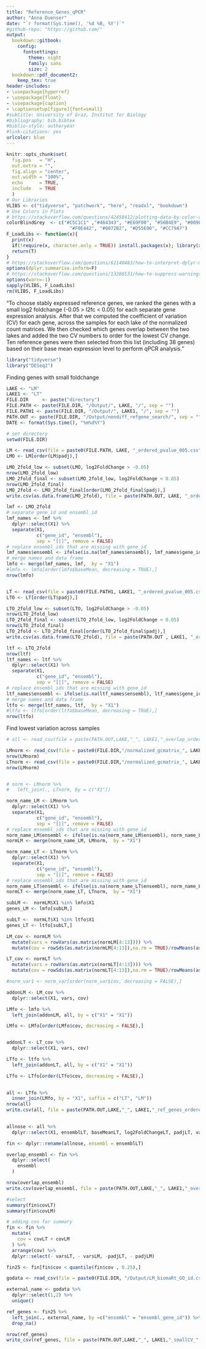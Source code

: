 ```yaml
---
title: "Reference_Genes_qPCR"
author: "Anna Duenser"
date: "`r format(Sys.time(), '%d %B, %Y')`"
#github-repo: "https://github.com/"
output:
  bookdown::gitbook:
    config:
      fontsettings:
        theme: night
        family: sans
        size: 2
  bookdown::pdf_document2:
    keep_tex: true
header-includes:
- \usepackage{hyperref}
- \usepackage{float}
- \usepackage{caption}
- \captionsetup[figure]{font=small}
#subtitle: University of Graz, Institut for Biology
#bibliography: bib.bibtex
#biblio-style: authoryear
#link-citations: yes
urlcolor: blue
---
```


```r
knitr::opts_chunk$set(
  fig.pos   = "H",
  out.extra = "",
  fig.align = "center",
  out.width = "100%",
  echo      = TRUE,
  include   = TRUE
  )
# Our Libraries
VLIBS <- c("tidyverse", "patchwork", "here", "readxl", "bookdown")
# Use Colors in Plots
# https://stackoverflow.com/questions/42458412/plotting-data-by-color-variable-with-ggplot2-in-r#comment72062654_42458412
colorBlindGrey  <- c("#C5C1C1" ,"#464343", "#E69F00", "#56B4E9", "#009E73",
                       "#F0E442", "#0072B2", "#D55E00", "#CC79A7")
F_LoadLibs <- function(x){
  print(x)
  if(!require(x, character.only = TRUE)) install.packages(x); library(x, character.only = TRUE);
  return(T)
}
# https://stackoverflow.com/questions/62140483/how-to-interpret-dplyr-message-summarise-regrouping-output-by-x-override
options(dplyr.summarise.inform=F)
# https://stackoverflow.com/questions/13286531/how-to-suppress-warnings-when-plotting-with-ggplot
options(warn=-1)
sapply(VLIBS, F_LoadLibs)
rm(VLIBS, F_LoadLibs)

```


"To choose stably expressed reference genes, we ranked the genes with a small log2 foldchange (-0.05 > l2fc < 0.05) for each separate gene expression analysis. After that we computed the coefficient of variation (CV) for each gene, across the samples for each lake of the normalized count matrices. We then checked which genes overlap between the two lakes and added the two CV numbers to order for the lowest CV change.  Ten reference genes were then selected from this list (including 38 genes) based on their base mean expression level to perform qPCR analysis."


```r
library("tidyverse")
library("DESeq2")
```

Finding genes with small foldchange
```r
LAKE <- "LM"
LAKE1 <- "LT"
FILE.DIR     <- paste("directory")
FILE.PATH <- paste(FILE.DIR, "/Output/", LAKE, "/", sep = "")
FILE.PATH1 <- paste(FILE.DIR, "/Output/", LAKE1, "/", sep = "")
PATH.OUT <- paste(FILE.DIR, "/Output/nondiff_refgene_search/", sep = "")
DATE <- format(Sys.time(), "%m%d%Y")

# set directory 
setwd(FILE.DIR)

LM <- read_csv(file = paste0(FILE.PATH, LAKE, "_ordered_pvalue_005.csv"))
LMO <- LM[order(LM$padj),]

LMO_2fold_low <- subset(LMO, log2FoldChange > -0.05)
nrow(LMO_2fold_low)
LMO_2fold_final <- subset(LMO_2fold_low, log2FoldChange < 0.05)
nrow(LMO_2fold_final)
LMO_2fold <- LMO_2fold_final[order(LMO_2fold_final$padj),]
write.csv(as.data.frame(LMO_2fold), file = paste(PATH.OUT, LAKE, "_ordered_nondiff", "_", DATE, ".csv", sep = ""))

lmf <- LMO_2fold
# separate gene_id and ensembl_id
lmf_names <- lmf %>%
  dplyr::select(X1) %>% 
  separate(X1,
           c("gene_id", "ensembl"),
           sep = "[|]", remove = FALSE)
# replace ensembl_ids that are missing with gene_id
lmf_names$ensembl <- ifelse(is.na(lmf_names$ensembl), lmf_names$gene_id, lmf_names$ensembl)
# merge names and data frame
lmfo <- merge(lmf_names, lmf,  by = "X1")
#lmfo <- lmfo[order(lmfo$baseMean, decreasing = TRUE),]
nrow(lmfo)


LT <- read_csv(file = paste0(FILE.PATH1, LAKE1, "_ordered_pvalue_005.csv"))
LTO <- LT[order(LT$padj),]

LTO_2fold_low <- subset(LTO, log2FoldChange > -0.05)
nrow(LTO_2fold_low)
LTO_2fold_final <- subset(LTO_2fold_low, log2FoldChange < 0.05)
nrow(LTO_2fold_final)
LTO_2fold <- LTO_2fold_final[order(LTO_2fold_final$padj),]
write.csv(as.data.frame(LTO_2fold), file = paste(PATH.OUT , LAKE1, "_ordered_nondiff", "_", DATE, ".csv", sep = ""))

ltf <- LTO_2fold
nrow(ltf)
ltf_names <- ltf %>%
  dplyr::select(X1) %>% 
  separate(X1,
           c("gene_id", "ensembl"),
           sep = "[|]", remove = FALSE)
# replace ensembl_ids that are missing with gene_id
ltf_names$ensembl <- ifelse(is.na(ltf_names$ensembl), ltf_names$gene_id, ltf_names$ensembl)
# merge names and data frame
ltfo <- merge(ltf_names, ltf,  by = "X1")
#ltfo <- ltfo[order(ltfo$baseMean, decreasing = TRUE),]
nrow(ltfo)

```




Find lowest variation across samples
```r

# all <- read_csv(file = paste(PATH.OUT,LAKE,"_", LAKE1,"_overlap_ordered_nondiff", "_", DATE, ".csv", sep = ""))

LMnorm <- read_csv(file = paste0(FILE.DIR,"/normalized_gcmatrix_", LAKE, ".csv"))
nrow(LMnorm)
LTnorm <- read_csv(file = paste0(FILE.DIR,"/normalized_gcmatrix_", LAKE1, ".csv"))
nrow(LMnorm)


# norm <- LMnorm %>% 
#   left_join(., LTnorm, by = c("X1"))

norm_name_LM <- LMnorm %>% 
  dplyr::select(X1) %>% 
  separate(X1,
           c("gene_id", "ensembl"),
           sep = "[|]", remove = FALSE)
# replace ensembl_ids that are missing with gene_id
norm_name_LM$ensembl <- ifelse(is.na(norm_name_LM$ensembl), norm_name_LM$gene_id, norm_name_LM$ensembl)
normLM <- merge(norm_name_LM, LMnorm,  by = "X1")

norm_name_LT <- LTnorm %>% 
  dplyr::select(X1) %>% 
  separate(X1,
           c("gene_id", "ensembl"),
           sep = "[|]", remove = FALSE)
# replace ensembl_ids that are missing with gene_id
norm_name_LT$ensembl <- ifelse(is.na(norm_name_LT$ensembl), norm_name_LT$gene_id, norm_name_LT$ensembl)
normLT <- merge(norm_name_LT, LTnorm,  by = "X1")

subLM <-  normLM$X1 %in% lmfo$X1
genes_LM <- lmfo[subLM,]

subLT <-  normLT$X1 %in% ltfo$X1
genes_LT <- ltfo[subLT,]

LM_cov <- normLM %>% 
  mutate(vars = rowVars(as.matrix(normLM[4:13]))) %>% 
  mutate(cov = rowSds(as.matrix(normLM[4:13]),na.rm = TRUE)/rowMeans(as.matrix(normLM[4:13]))*100)

LT_cov <- normLT %>% 
  mutate(vars = rowVars(as.matrix(normLT[4:13]))) %>% 
  mutate(cov = rowSds(as.matrix(normLT[4:13]),na.rm = TRUE)/rowMeans(as.matrix(normLT[4:13]))*100)

#norm_var1 <- norm_var[order(norm_var$cov, decreasing = FALSE),]

addonLM <- LM_cov %>% 
  dplyr::select(X1, vars, cov)

LMfo <- lmfo %>% 
  left_join(addonLM, all, by = c("X1" = "X1"))

LMfo <- LMfo[order(LMfo$cov, decreasing = FALSE),]


addonLT <- LT_cov %>% 
  dplyr::select(X1, vars, cov)

LTfo <- ltfo %>% 
  left_join(addonLT, all, by = c("X1" = "X1"))

LTfo <- LTfo[order(LTfo$cov, decreasing = FALSE),]

  
all <- LTfo %>% 
  inner_join(LMfo, by = "X1", suffix = c("LT", "LM"))
nrow(all)
write.csv(all, file = paste(PATH.OUT,LAKE,"_", LAKE1,"_ref_genes_ordered_", DATE, ".csv", sep = ""), row.names = FALSE)
  

allnose <- all %>% 
  dplyr::select(X1, ensemblLT, baseMeanLT, log2FoldChangeLT, padjLT, varsLT, covLT, baseMeanLM, log2FoldChangeLM, padjLM, varsLM, covLM)

fin <- dplyr::rename(allnose, ensembl = ensemblLT)

overlap_ensembl <- fin %>% 
  dplyr::select(
    ensembl
  )

nrow(overlap_ensembl)
write.csv(overlap_ensembl, file = paste(PATH.OUT,LAKE,"_", LAKE1,"_overlap_ordered_nondiff_ensemblID", "_", DATE, ".csv", sep = ""), row.names = FALSE)

#select 
summary(fin$covLT)
summary(fin$covLM)

# adding cov for summary
fin <- fin %>% 
  mutate(
    cov = covLT + covLM
  ) %>% 
  arrange(cov) %>% 
  dplyr::select(- varsLT, - varsLM, -padjLT, - padjLM)

fin25 <- fin[fin$cov < quantile(fin$cov , 0.25),]

godata <- read_csv(file = paste0(FILE.DIR, "/Output/LM_biomaRt_GO_id.csv"))

external_name <- godata %>% 
  dplyr::select(1,2) %>%
  unique()

ref_genes <- fin25 %>% 
  left_join(., external_name, by =c("ensembl" = "ensembl_gene_id")) %>% 
  drop_na()

nrow(ref_genes)
write_csv(ref_genes, file = paste(PATH.OUT,LAKE,"_", LAKE1,"_smallCV_", DATE, ".csv", sep = ""))
```




